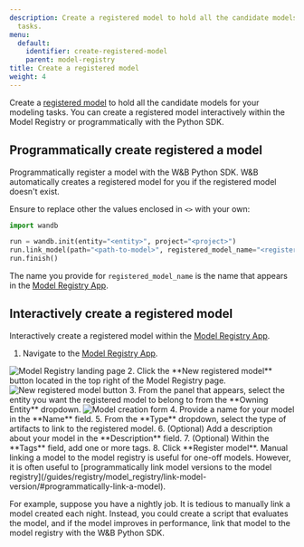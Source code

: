 ```yaml
---
description: Create a registered model to hold all the candidate models for your modeling
  tasks.
menu:
  default:
    identifier: create-registered-model
    parent: model-registry
title: Create a registered model
weight: 4
---
```



Create a [registered model](./model-management-concepts.md#registered-model) to hold all the candidate models for your modeling tasks. You can create a registered model interactively within the Model Registry or programmatically with the Python SDK.

## Programmatically create registered a model
Programmatically register a model with the W&B Python SDK. W&B automatically creates a registered model for you if the registered model doesn't exist.

Ensure to replace other the values enclosed in `<>` with your own:

```python
import wandb

run = wandb.init(entity="<entity>", project="<project>")
run.link_model(path="<path-to-model>", registered_model_name="<registered-model-name>")
run.finish()
```

The name you provide for `registered_model_name` is the name that appears in the [Model Registry App](https://wandb.ai/registry/model).

## Interactively create a registered model
Interactively create a registered model within the [Model Registry App](https://wandb.ai/registry/model).

1. Navigate to the [Model Registry App](https://wandb.ai/registry/model).
<Frame>
    <img src="/images/models/create_registered_model_1.png" alt="Model Registry landing page"  />
</Frame>
2. Click the **New registered model** button located in the top right of the Model Registry page.
<Frame>
    <img src="/images/models/create_registered_model_model_reg_app.png" alt="New registered model button"  />
</Frame>
3. From the panel that appears, select the entity you want the registered model to belong to from the **Owning Entity** dropdown.
<Frame>
    <img src="/images/models/create_registered_model_3.png" alt="Model creation form"  />
</Frame>
4. Provide a name for your model in the **Name** field. 
5. From the **Type** dropdown, select the type of artifacts to link to the registered model.
6. (Optional) Add a description about your model in the **Description** field. 
7. (Optional) Within the **Tags** field, add one or more tags. 
8. Click **Register model**.


<Note>
Manual linking a model to the model registry is useful for one-off models. However, it is often useful to [programmatically link model versions to the model registry](/guides/registry/model_registry/link-model-version/#programmatically-link-a-model).

For example, suppose you have a nightly job. It is tedious to manually link a model created each night. Instead, you could create a script that evaluates the model, and if the model improves in performance, link that model to the model registry with the W&B Python SDK.
</Note>